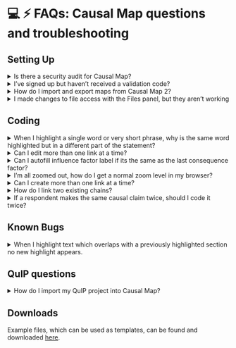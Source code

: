 # 💻 ⚡ FAQs: Causal Map questions and troubleshooting{#FAQs}



## Setting Up

<details><summary>Is there a security audit for Causal Map?</summary>
Please see our T&Cs at https://causalmap.app/terms-and-conditions-for-the-causal-map-app/
</details>

<details><summary>I've signed up but haven't received a validation code?</summary>
Firstly, the best thing to do is double check you have entered your email correctly - if your email is correct, then try sending the code again. Make sure to also check your junk/spam email folder. If none of these things work email us at hello@causalmap.
</details>

<details><summary>How do I import and export maps from Causal Map 2?</summary>
You can download your map from Causal Map 2 as an Excel file, tweak it and then upload it Causal Map 2.</details>

<details><summary>I made changes to file access with the Files panel, but they aren't working</summary>
Refresh the browser and your changes should appear.</details>


##  **Coding**

<details><summary>When I highlight a single word or very short phrase, why is the same word highlighted but in a different part of the statement?</summary>
If you highlight a very short piece of text which happens to appear (exactly the same) more than once in the statement, it is always the **first** occurrence of this piece of text which is actually highlighted. 
</details>

<details><summary>Can I edit more than one link at a time?</summary>
No, currently you can only edit one link at a time.</details>

<details><summary>Can I autofill influence factor label if its the same as the last consequence factor?</summary>
Yes, that is called chaining links! You can chain links by clicking the chain icon, after you have saved your previous link. If you would like more guidance check out this <a href="https://causalmap.app/courses/causal-map-basics/lessons/how-to-code-a-link/">video</a>.</details>

<details><summary>I'm all zoomed out, how do I get a normal zoom level in my browser? </summary>If you have Windows press ctrl and 0. If you have a Mac press option, command and 0.</details>

<details><summary>Can I create more than one link at a time?</summary>
Yes. You can create multiple links at a time just by putting more than one factor in either or both boxes.If you want more information check out this <a href="https://causalmap.app/courses/causal-map-basics/lessons/how-to-code-a-link/">short video</a>.</details>

<details><summary>How do I link two existing chains?</summary>To link a chain a --> b --> c to a chain d --> e, highlight the part of the statement which provides the evidence and then code a link from c to d using the dropdowns as usual.</details>

<details><summary>If a respondent makes the same causal claim twice, should I code it twice?</summary>
If they are just repeating the same point, don't bother. But if they are bringing different evidence for the same link, code it twice.</details>  



## Known Bugs

<details><summary>When I highlight text which overlaps with a previously highlighted section no new highlight appears.</summary>
Unfortunately there is no easy fix for this bug but it is just cosmetic. You can check you have highlighted the right section by checking the text box below the factor label boxes contains the text you want to highlight. Once you have saved the link the highlight will appear on the statement.</details>


## QuIP questions

<details><summary>How do I import my QuIP project into Causal Map?</summary>
There isn't an official QuIP way but uploading/importing data into Causal Map should be pretty simple. It depends on how you have collected your data, for example from word files or ODK etc. There are basically two ways to upload your project but other variants are possible too.<p><b>1. Separate tables</b></p> The first table is uploaded/imported to the app as the main statements table and the other two tables can easily be added after that.<p><b>Table 1: statements</b></p> In the first approach you simply enter the text of each statement in a single column of a spreadsheet file with the heading "text". One row per statement. statement is usually round about a paragraph but it could be as short as a sentence or several paragraphs if that's convenient. then you'd usually have two more columns one for respondent ID and one for question ID. That means for each statement you know the respondent and the question.<p><b>Table 2: respondents</b></p>Then you usually have a second table giving more details of each respondent, for example gender.<p><b>Table 3: questions</b></p> This third table give you more details about each question, for example question text.<p><b>2.One big table</b></p>The second approach is to combine all of this information into a single table, which you just upload as the main statements table and that's it. In this approach any additional columns like gender or question text have to be added to the main table so they are quite repetitive. So if respondents 1 2 and 3 are all female and they have 20 statements each then you will see the word female 60 times in a column called "gender".</details>  


## Downloads

Example files, which can be used as templates, can be found and downloaded [here](https://drive.google.com/drive/folders/1wvifDQ0BXmAjSudTRUv9i_4JURpphD4v).

